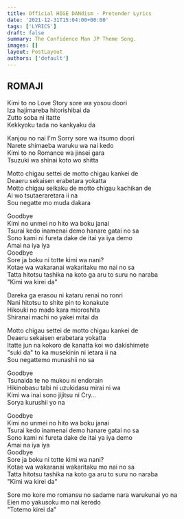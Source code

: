 ```yaml
---
title: Official HIGE DANdism - Pretender Lyrics
date: '2021-12-31T15:04:00+00:00'
tags: ['LYRICS']
draft: false
summary: The Confidence Man JP Theme Song.
images: []
layout: PostLayout
authors: ['default']
---
```


## ROMAJI

Kimi to no Love Story sore wa yosou doori  
Iza hajimareba hitorishibai da  
Zutto soba ni itatte  
Kekkyoku tada no kankyaku da  

Kanjou no nai I'm Sorry sore wa itsumo doori  
Narete shimaeba waruku wa nai kedo  
Kimi to no Romance wa jinsei gara  
Tsuzuki wa shinai koto wo shitta  

Motto chigau settei de motto chigau kankei de  
Deaeru sekaisen erabetara yokatta  
Motto chigau seikaku de motto chigau kachikan de  
Ai wo tsutaeraretara ii na  
Sou negatte mo muda dakara  

Goodbye  
Kimi no unmei no hito wa boku janai  
Tsurai kedo inamenai demo hanare gatai no sa  
Sono kami ni fureta dake de itai ya iya demo  
Amai na iya iya  
Goodbye  
Sore ja boku ni totte kimi wa nani?  
Kotae wa wakaranai wakaritaku mo nai no sa  
Tatta hitotsu tashika na koto ga aru to suru no naraba  
"Kimi wa kirei da"  

Dareka ga erasou ni kataru renai no ronri  
Nani hitotsu to shite pin to konakute  
Hikouki no mado kara mioroshita  
Shiranai machi no yakei mitai da  

Motto chigau settei de motto chigau kankei de  
Deaeru sekaisen erabetara yokatta  
Itatte jun na kokoro de kanatta koi wo dakishimete  
"suki da" to ka musekinin ni ietara ii na  
Sou negattemo munashii no sa  

Goodbye  
Tsunaida te no mukou ni endorain  
Hikinobasu tabi ni uzukidasu mirai ni wa  
Kimi wa inai sono jijitsu ni Cry…  
Sorya kurushii yo na  

Goodbye  
Kimi no unmei no hito wa boku janai  
Tsurai kedo inamenai demo hanare gatai no sa  
Sono kami ni fureta dake de itai ya iya demo  
Amai na iya iya  
Goodbye  
Sore ja boku ni totte kimi wa nani?  
Kotae wa wakaranai wakaritaku mo nai no sa  
Tatta hitotsu tashika na koto ga aru to suru no naraba  
"Kimi wa kirei da"  

Sore mo kore mo romansu no sadame nara warukunai yo na  
Eien mo yakusoku mo nai keredo  
"Totemo kirei da"  